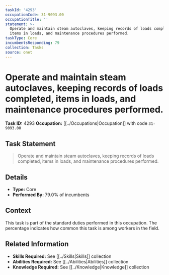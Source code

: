 ```yaml
---
taskId: '4293'
occupationCode: 31-9093.00
occupationTitle: ''
statement: >-
  Operate and maintain steam autoclaves, keeping records of loads completed,
  items in loads, and maintenance procedures performed.
taskType: Core
incumbentsResponding: 79
collection: Tasks
source: onet
---
```

# Operate and maintain steam autoclaves, keeping records of loads completed, items in loads, and maintenance procedures performed.

**Task ID:** 4293
**Occupation:** [[../Occupations|Occupation]] with code `31-9093.00`

## Task Statement

> Operate and maintain steam autoclaves, keeping records of loads completed, items in loads, and maintenance procedures performed.

## Details

- **Type:** Core
- **Performed By:** 79.0% of incumbents

## Context

This task is part of the standard duties performed in this occupation. The percentage indicates how common this task is among workers in the field.

## Related Information

- **Skills Required:** See [[../Skills|Skills]] collection
- **Abilities Required:** See [[../Abilities|Abilities]] collection
- **Knowledge Required:** See [[../Knowledge|Knowledge]] collection
